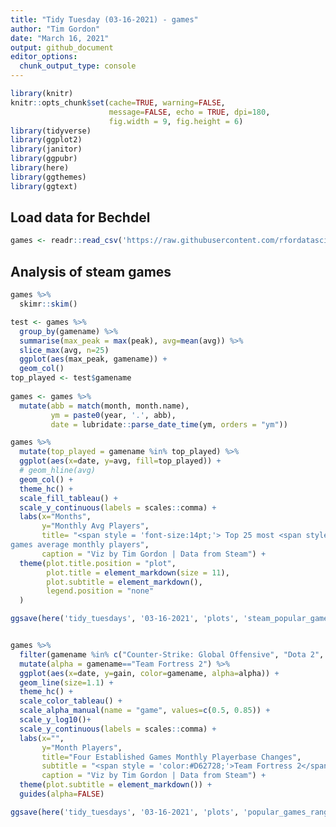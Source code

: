---
title: "Tidy Tuesday (03-16-2021) - games"
author: "Tim Gordon"
date: "March 16, 2021"
output: github_document
editor_options:
  chunk_output_type: console
---

```{r setup, include=FALSE}
library(knitr)
knitr::opts_chunk$set(cache=TRUE, warning=FALSE,
                      message=FALSE, echo = TRUE, dpi=180,
                      fig.width = 9, fig.height = 6)
library(tidyverse)
library(ggplot2)
library(janitor)
library(ggpubr)
library(here)
library(ggthemes)
library(ggtext)
```

## Load data for Bechdel

```{r}
games <- readr::read_csv('https://raw.githubusercontent.com/rfordatascience/tidytuesday/master/data/2021/2021-03-16/games.csv')

```

## Analysis of steam games

```{r games_prep}
games %>%
  skimr::skim()

test <- games %>%
  group_by(gamename) %>%
  summarise(max_peak = max(peak), avg=mean(avg)) %>%
  slice_max(avg, n=25) 
  ggplot(aes(max_peak, gamename)) +
  geom_col()
top_played <- test$gamename
  
games <- games %>%
  mutate(abb = match(month, month.name),
         ym = paste0(year, '.', abb),
         date = lubridate::parse_date_time(ym, orders = "ym"))
```

```{r games_viz}
games %>%  
  mutate(top_played = gamename %in% top_played) %>%
  ggplot(aes(x=date, y=avg, fill=top_played)) +
  # geom_hline(avg)
  geom_col() +
  theme_hc() + 
  scale_fill_tableau() +
  scale_y_continuous(labels = scales::comma) +
  labs(x="Months",
       y="Monthly Avg Players",
       title= "<span style = 'font-size:14pt;'> Top 25 most <span style = 'color:#FF7F0E;'>popular</span> vs other
games average monthly players",
       caption = "Viz by Tim Gordon | Data from Steam") +
  theme(plot.title.position = "plot", 
        plot.title = element_markdown(size = 11),
        plot.subtitle = element_markdown(),
        legend.position = "none"
  )

ggsave(here('tidy_tuesdays', '03-16-2021', 'plots', 'steam_popular_game_avg.png'), width = 20, height=20, units="cm")


games %>%
  filter(gamename %in% c("Counter-Strike: Global Offensive", "Dota 2", "Team Fortress 2", "Warframe")) %>%
  mutate(alpha = gamename=="Team Fortress 2") %>%
  ggplot(aes(x=date, y=gain, color=gamename, alpha=alpha)) +
  geom_line(size=1.1) +
  theme_hc() + 
  scale_color_tableau() +
  scale_alpha_manual(name = "game", values=c(0.5, 0.85)) +
  scale_y_log10()+
  scale_y_continuous(labels = scales::comma) +
  labs(x="",
       y="Month Players",
       title="Four Established Games Monthly Playerbase Changes",
       subtitle = "<span style = 'color:#D62728;'>Team Fortress 2</span> has the most consistent average monthly playerbase among long-running popular games",
       caption = "Viz by Tim Gordon | Data from Steam") +
  theme(plot.subtitle = element_markdown()) +
  guides(alpha=FALSE)

ggsave(here('tidy_tuesdays', '03-16-2021', 'plots', 'popular_games_range.png'), width = 30, height=20, units="cm")
```

